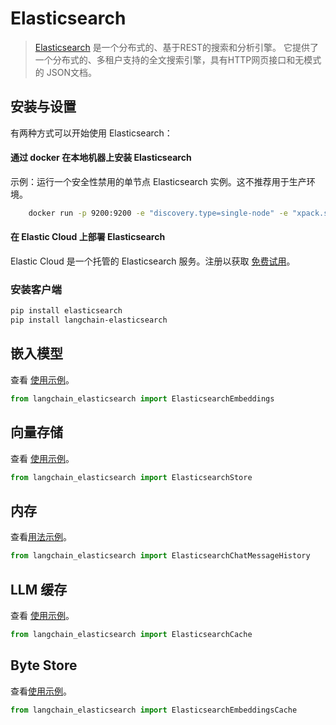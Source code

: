 # Elasticsearch

> [Elasticsearch](https://www.elastic.co/elasticsearch/) 是一个分布式的、基于REST的搜索和分析引擎。
> 它提供了一个分布式的、多租户支持的全文搜索引擎，具有HTTP网页接口和无模式的
> JSON文档。

## 安装与设置

有两种方式可以开始使用 Elasticsearch：

#### 通过 docker 在本地机器上安装 Elasticsearch

示例：运行一个安全性禁用的单节点 Elasticsearch 实例。这不推荐用于生产环境。

```bash
    docker run -p 9200:9200 -e "discovery.type=single-node" -e "xpack.security.enabled=false" -e "xpack.security.http.ssl.enabled=false" docker.elastic.co/elasticsearch/elasticsearch:8.9.0
```

#### 在 Elastic Cloud 上部署 Elasticsearch

Elastic Cloud 是一个托管的 Elasticsearch 服务。注册以获取 [免费试用](https://cloud.elastic.co/registration?utm_source=langchain&utm_content=documentation)。

### 安装客户端

```bash
pip install elasticsearch
pip install langchain-elasticsearch
```

## 嵌入模型

查看 [使用示例](/docs/integrations/text_embedding/elasticsearch)。

```python
from langchain_elasticsearch import ElasticsearchEmbeddings
```

## 向量存储

查看 [使用示例](/docs/integrations/vectorstores/elasticsearch)。

```python
from langchain_elasticsearch import ElasticsearchStore
```

## 内存

查看[用法示例](/docs/integrations/memory/elasticsearch_chat_message_history)。

```python
from langchain_elasticsearch import ElasticsearchChatMessageHistory
```

## LLM 缓存

查看 [使用示例](/docs/integrations/llm_caching/#elasticsearch-cache)。

```python
from langchain_elasticsearch import ElasticsearchCache
```

## Byte Store

查看[使用示例](/docs/integrations/stores/elasticsearch)。

```python
from langchain_elasticsearch import ElasticsearchEmbeddingsCache
```
